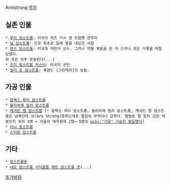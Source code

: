 Armstrong
[[목차]]

== 실존 인물 ==
 * [[루이 암스트롱]]: 미국의 재즈 가수 겸 트럼펫 연주자
 * [[닐 암스트롱]]: 인류 최초로 달에 발을 내딛은 사람
 * [[랜스 암스트롱]]: 미국의 자전거 선수. 그러나 약물 복용을 한 게 드러나 모든 기록을 박탈당했다.
 위 셋은 자주 혼동된다(...)
 * [[조지 암스트롱 커스터]]: 미국의 군인
 * [[빌리 조 암스트롱]]: 록밴드 [그린데이]의 보컬.

== 가공 인물 ==
 * [[알렉스 루이 암스트롱]]
 * [[올리비에 밀라 암스트롱]]
 * [[캐서린 엘 암스트롱]] [* 알렉스 루이 암스트롱, 올리비에 밀라 암스트롱, 캐서린 엘 암스트롱은 남매인데 성(Arm Strong)뜻하는데로 팔힘이 무척이나 강하다. 뱀발로 팔 힘이 강한 덕분인지 위의 3명 + 이들의 여자형제 2명= 5명의 [[wiki:"거유" 가슴이 발달했다]]]
 * [[티나 암스트롱]]
 * [[스티븐 암스트롱]]

== 기타 ==
 * [[암스트롱포]]
 * [[네오 암스트롱 사이클론 제트 암스트롱 포]](...)

[[추가바람]]
